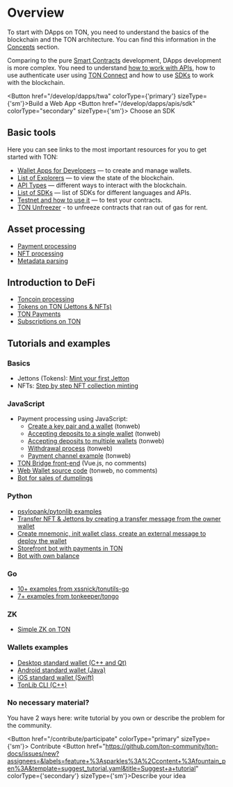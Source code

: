 
# Overview

To start with DApps on TON, you need to understand the basics of the blockchain and the TON architecture. You can find this information in the [Concepts](/learn/introduction) section.

Comparing to the pure [Smart Contracts](/develop/smart-contracts/) development, DApps development is more complex. You need to understand [how to work with APIs](/develop/dapps/apis/), how to use authenticate user using [TON Connect](/develop/dapps/ton-connect/overview) and how to use [SDKs](/develop/dapps/apis/sdk) to work with the blockchain.

<Button href="/develop/dapps/twa" colorType={'primary'} sizeType={'sm'}>Build a Web App</Button>
<Button href="/develop/dapps/apis/sdk"
colorType="secondary" sizeType={'sm'}>
Choose an SDK
</Button>

## Basic tools

Here you can see links to the most important resources for you to get started with TON:

- [Wallet Apps for Developers](/participate/wallets/apps) — to create and manage wallets.
- [List of Explorers](/participate/explorers) — to view the state of the blockchain.
- [API Types](/develop/dapps/apis/) — different ways to interact with the blockchain.
- [List of SDKs](/develop/dapps/apis/sdk) — list of SDKs for different languages and APIs.
- [Testnet and how to use it](/develop/smart-contracts/environment/testnet) — to test your contracts.
- [TON Unfreezer](https://unfreezer.ton.org/) - to unfreeze contracts that ran out of gas for rent.

## Asset processing

* [Payment processing](/develop/dapps/asset-processing/)
* [NFT processing](/develop/dapps/asset-processing/nft)
* [Metadata parsing](/develop/dapps/asset-processing/metadata)

## Introduction to DeFi

* [Toncoin processing](/develop/dapps/defi/coins)
* [Tokens on TON (Jettons & NFTs)](/develop/dapps/defi/tokens)
* [TON Payments](/develop/dapps/defi/ton-payments)
* [Subscriptions on TON](/develop/dapps/defi/subscriptions)

## Tutorials and examples

### Basics

* Jettons (Tokens): [Mint your first Jetton](/develop/dapps/tutorials/jetton-minter)
* NFTs: [Step by step NFT collection minting](/develop/dapps/tutorials/collection-minting)


### JavaScript

* Payment processing using JavaScript:
  * [Create a key pair and a wallet](https://github.com/toncenter/examples/blob/main/common.js) (tonweb)
  * [Accepting deposits to a single wallet](https://github.com/toncenter/examples/blob/main/deposits-single-wallet.js) (tonweb)
  * [Accepting deposits to multiple wallets](https://github.com/toncenter/examples/blob/main/deposits.js) (tonweb)
  * [Withdrawal process](https://github.com/toncenter/examples/blob/main/withdrawals.js) (tonweb)
  * [Payment channel example](https://github.com/toncenter/payment-channels-example/blob/main/index.js) (tonweb)
* [TON Bridge front-end](https://github.com/ton-blockchain/bridge) (Vue.js, no comments)
* [Web Wallet source code](https://github.com/toncenter/ton-wallet) (tonweb, no comments)
* [Bot for sales of dumplings](/develop/dapps/tutorials/accept-payments-in-a-telegram-bot-js)


### Python

- [psylopank/pytonlib examples](https://github.com/psylopunk/pytonlib/tree/main/examples)
- [Transfer NFT & Jettons by creating a transfer message from the owner wallet](https://github.com/tonfactory/tonsdk#transfer-nft--jettons-by-creating-a-transfer-message-from-an-owner-wallet)
- [Create mnemonic, init wallet class, create an external message to deploy the wallet](https://github.com/tonfactory/tonsdk#create-mnemonic-init-wallet-class-create-external-message-to-deploy-the-wallet)
- [Storefront bot with payments in TON](/develop/dapps/tutorials/accept-payments-in-a-telegram-bot)
- [Bot with own balance](/develop/dapps/tutorials/accept-payments-in-a-telegram-bot-2)

### Go

- [10+ examples from xssnick/tonutils-go](https://github.com/xssnick/tonutils-go/tree/master/example)
- [7+ examples from tonkeeper/tongo](https://github.com/tonkeeper/tongo/tree/master/example)

### ZK

* [Simple ZK on TON](/develop/dapps/tutorials/simple-zk-on-ton)

### Wallets examples

- [Desktop standard wallet (C++ and Qt)](https://github.com/ton-blockchain/wallet-desktop)
- [Android standard wallet (Java)](https://github.com/ton-blockchain/wallet-android)
- [iOS standard wallet (Swift)](https://github.com/ton-blockchain/wallet-ios)
- [TonLib CLI (C++)](https://github.com/ton-blockchain/ton/blob/master/tonlib/tonlib/tonlib-cli.cpp)

### No necessary material?

You have 2 ways here: write tutorial by you own or describe the problem for the community.

<Button href="/contribute/participate"
        colorType="primary" sizeType={'sm'}>
  Contribute
</Button>
<Button href="https://github.com/ton-community/ton-docs/issues/new?assignees=&labels=feature+%3Asparkles%3A%2Ccontent+%3Afountain_pen%3A&template=suggest_tutorial.yaml&title=Suggest+a+tutorial" colorType={'secondary'} sizeType={'sm'}>Describe your idea</Button>
